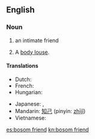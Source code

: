 ==English==

===Noun===
{{en-noun|sg=[[bosom]] [[friend]]}}

# an intimate friend
# {{slang|euphemism}} A [[body louse]].

====Translations====
{{trans-top|intimate friend}}
* Dutch: {{t-|nl|getrouwe|m|f}}
* French: {{t|fr|ami(e) intime|m|f}}
* Hungarian: {{t-|hu|kebelbarát}}
{{trans-mid}}
* Japanese: {{t|ja|親しい友達}},  {{t-|ja|親友}}
* Mandarin: [[知己]] (pinyin: [[zhījǐ]])
* Vietnamese: {{t+|vi|tri kỷ|xs=Vietnamese}}
{{trans-bottom}}

[[es:bosom friend]]
[[kn:bosom friend]]